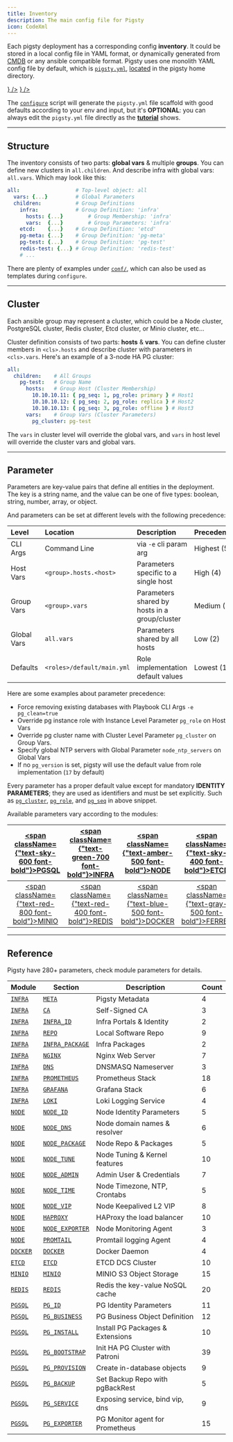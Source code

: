 ```yaml
---
title: Inventory
description: The main config file for Pigsty
icon: CodeXml
---
```



Each pigsty deployment has a corresponding config **inventory**.
It could be stored in a local config file in YAML format, or dynamically generated from [CMDB](https://docs.ansible.com/ansible/2.9/user_guide/intro_dynamic_inventory.html) or any ansible compatible format.
Pigsty uses one monolith YAML config file by default, which is [`pigsty.yml`](https://github.com/pgsty/pigsty/blob/main/pigsty.yml), [located](https://github.com/pgsty/pigsty/blob/main/ansible.cfg#L3) in the pigsty home directory.

<Files>
    <Folder name="pigsty" defaultOpen>
        <a href={"https://github.com/pgsty/pigsty/blob/main/pigsty.yml"}><File name="pigsty.yml" icon={<FileCode className="text-blue-500" />} /></a>
        <a href={"https://github.com/pgsty/pigsty/blob/main/ansible.cfg"}><File name="ansible.cfg"  icon={<FileCode className="text-orange-400" />} /></a>
    </Folder>
</Files>

The [`configure`](/docs/config/configure) script will generate the `pigsty.yml` file scaffold with good defaults according to your env and input,
but it's **OPTIONAL**: you can always edit the `pigsty.yml` file directly as the [**tutorial**](/docs/config/tutorial) shows.


--------

## Structure

The inventory consists of two parts: **global vars**  & multiple **groups**. You can define new clusters in `all.children`.
And describe infra with global vars: `all.vars`. Which may look like this:

```yaml
all:                  # Top-level object: all
  vars: {...}         # Global Parameters
  children:           # Group Definitions
    infra:            # Group Definition: 'infra'
      hosts: {...}        # Group Membership: 'infra'
      vars:  {...}        # Group Parameters: 'infra'
    etcd:    {...}    # Group Definition: 'etcd'
    pg-meta: {...}    # Group Definition: 'pg-meta'
    pg-test: {...}    # Group Definition: 'pg-test'
    redis-test: {...} # Group Definition: 'redis-test'
    # ...
```

There are plenty of examples under [`conf/`](https://github.com/pgsty/pigsty/blob/main/conf/README.md), which can also be used as templates during `configure`.

------

## Cluster

Each ansible group may represent a cluster, which could be a Node cluster, PostgreSQL cluster, Redis cluster, Etcd cluster, or Minio cluster, etc…

Cluster definition consists of two parts: **hosts** & **vars**.
You can define cluster members in `<cls>.hosts` and describe cluster with parameters in `<cls>.vars`.
Here's an example of a 3-node HA PG cluster:

```yaml
all:
  children:    # All Groups
    pg-test:   # Group Name
      hosts:   # Group Host (Cluster Membership)
        10.10.10.11: { pg_seq: 1, pg_role: primary } # Host1
        10.10.10.12: { pg_seq: 2, pg_role: replica } # Host2
        10.10.10.13: { pg_seq: 3, pg_role: offline } # Host3
      vars:    # Group Vars (Cluster Parameters)
        pg_cluster: pg-test
```

The `vars` in cluster level will override the global vars, and `vars` in host level will override the cluster vars and global vars.



------

## Parameter

Parameters are key-value pairs that define all entities in the deployment.
The key is a string name, and the value can be one of five types: boolean, string, number, array, or object.

And parameters can be set at different levels with the following precedence:

| Level       | Location                   | Description                                   | Precedence  |
|:------------|:---------------------------|:----------------------------------------------|:------------|
| CLI Args    | Command Line               | via `-e` cli param arg                        | Highest (5) |
| Host Vars   | `<group>.hosts.<host>`     | Parameters specific to a single host          | High (4)    |
| Group Vars  | `<group>.vars`             | Parameters shared by hosts in a group/cluster | Medium (3)  |
| Global Vars | `all.vars`                 | Parameters shared by all hosts                | Low (2)     |
| Defaults    | `<roles>/default/main.yml` | Role implementation default values           | Lowest (1)  |

Here are some examples about parameter precedence:

- Force removing existing databases with Playbook CLI Args `-e pg_clean=true`
- Override pg instance role with Instance Level Parameter `pg_role` on Host Vars
- Override pg cluster name with Cluster Level Parameter `pg_cluster` on Group Vars.
- Specify global NTP servers with Global Parameter `node_ntp_servers` on Global Vars
- If no `pg_version` is set, pigsty will use the default value from role implementation (`17` by default)


Every parameter has a proper default value except for mandatory **IDENTITY PARAMETERS**; they are used as identifiers and must be set explicitly.
Such as [`pg_cluster`](/docs/pgsql/param/#pg_cluster), [`pg_role`](/docs/pgsql/param/#pg_role), and [`pg_seq`](/docs/pgsql/param/#pg_seq) in above snippet.


Available parameters vary according to the modules:

| [<span className={"text-sky-600 font-bold"}>PGSQL</span>](/docs/pgsql/param) | [<span className={"text-green-700 font-bold"}>INFRA</span>](/docs/infra/param) |  [<span className={"text-amber-500 font-bold"}>NODE</span>](/docs/node/param)   |   [<span className={"text-sky-400 font-bold"}>ETCD</span>](/docs/etcd/param)   |
|:-----------------------------------------------------------------------------:|:-------------------------------------------------------------------------------:|:--------------------------------------------------------------------------------:|:--------------------------------------------------------------------------------:|
| [<span className={"text-red-800 font-bold"}>MINIO</span>](/docs/minio/param) |  [<span className={"text-red-400 font-bold"}>REDIS</span>](/docs/redis/param)  | [<span className={"text-blue-500 font-bold"}>DOCKER</span>](/docs/docker/param) | [<span className={"text-gray-500 font-bold"}>FERRET</span>](/docs/ferret/param) |



------

## Reference

Pigsty have 280+ parameters, check module parameters for details.

| Module                                           | Section                                                      | Description                      | Count |
| ------------------------------------------------ | ------------------------------------------------------------ | -------------------------------- | ----- |
| [`INFRA`](/docs/infra/param/)   | [`META`](/docs/infra/param/#meta)           | Pigsty Metadata                  | 4     |
| [`INFRA`](/docs/infra/param/)   | [`CA`](/docs/infra/param/#ca)               | Self-Signed CA                   | 3     |
| [`INFRA`](/docs/infra/param/)   | [`INFRA_ID`](/docs/infra/param/#infra_id)   | Infra Portals & Identity         | 2     |
| [`INFRA`](/docs/infra/param/)   | [`REPO`](/docs/infra/param/#repo)           | Local Software Repo              | 9     |
| [`INFRA`](/docs/infra/param/)   | [`INFRA_PACKAGE`](/docs/infra/param/#infra_package) | Infra Packages                   | 2     |
| [`INFRA`](/docs/infra/param/)   | [`NGINX`](/docs/infra/param/#nginx)         | Nginx Web Server                 | 7     |
| [`INFRA`](/docs/infra/param/)   | [`DNS`](/docs/infra/param/#dns)             | DNSMASQ Nameserver               | 3     |
| [`INFRA`](/docs/infra/param/)   | [`PROMETHEUS`](/docs/infra/param/#prometheus) | Prometheus Stack                 | 18    |
| [`INFRA`](/docs/infra/param/)   | [`GRAFANA`](/docs/infra/param/#grafana)     | Grafana Stack                    | 6     |
| [`INFRA`](/docs/infra/param/)   | [`LOKI`](/docs/infra/param/#loki)           | Loki Logging Service             | 4     |
| [`NODE`](/docs/node/param/)     | [`NODE_ID`](/docs/node/param/#node_id)      | Node Identity Parameters         | 5     |
| [`NODE`](/docs/node/param/)     | [`NODE_DNS`](/docs/node/param/#node_dns)    | Node domain names & resolver     | 6     |
| [`NODE`](/docs/node/param/)     | [`NODE_PACKAGE`](/docs/node/param/#node_package) | Node Repo & Packages             | 5     |
| [`NODE`](/docs/node/param/)     | [`NODE_TUNE`](/docs/node/param/#node_tune)  | Node Tuning & Kernel features    | 10    |
| [`NODE`](/docs/node/param/)     | [`NODE_ADMIN`](/docs/node/param/#node_admin) | Admin User & Credentials         | 7     |
| [`NODE`](/docs/node/param/)     | [`NODE_TIME`](/docs/node/param/#node_time)  | Node Timezone, NTP, Crontabs     | 5     |
| [`NODE`](/docs/node/param/)     | [`NODE_VIP`](/docs/node/param/#node_vip)    | Node Keepalived L2 VIP           | 8     |
| [`NODE`](/docs/node/param/)     | [`HAPROXY`](/docs/node/param/#haproxy)      | HAProxy the load balancer        | 10    |
| [`NODE`](/docs/node/param/)     | [`NODE_EXPORTER`](/docs/node/param/#node_exporter) | Node Monitoring Agent            | 3     |
| [`NODE`](/docs/node/param/)     | [`PROMTAIL`](/docs/node/param/#promtail)    | Promtail logging Agent           | 4     |
| [`DOCKER`](/docs/docker/param/) | [`DOCKER`](/docs/docker/param/#docker)      | Docker Daemon                    | 4     |
| [`ETCD`](/docs/etcd/param/)     | [`ETCD`](/docs/etcd/param/#etcd)            | ETCD DCS Cluster                 | 10    |
| [`MINIO`](/docs/minio/param/)   | [`MINIO`](/docs/minio/param/#minio)         | MINIO S3 Object Storage          | 15    |
| [`REDIS`](/docs/redis/param/)   | [`REDIS`](/docs/redis/param/#redis)         | Redis the key-value NoSQL cache  | 20    |
| [`PGSQL`](/docs/pgsql/param/)   | [`PG_ID`](/docs/pgsql/param/#pg_id)         | PG Identity Parameters           | 11    |
| [`PGSQL`](/docs/pgsql/param/)   | [`PG_BUSINESS`](/docs/pgsql/param/#pg_business) | PG Business Object Definition    | 12    |
| [`PGSQL`](/docs/pgsql/param/)   | [`PG_INSTALL`](/docs/pgsql/param/#pg_install) | Install PG Packages & Extensions | 10    |
| [`PGSQL`](/docs/pgsql/param/)   | [`PG_BOOTSTRAP`](/docs/pgsql/param/#pg_bootstrap) | Init HA PG Cluster with Patroni  | 39    |
| [`PGSQL`](/docs/pgsql/param/)   | [`PG_PROVISION`](/docs/pgsql/param/#pg_provision) | Create in-database objects       | 9     |
| [`PGSQL`](/docs/pgsql/param/)   | [`PG_BACKUP`](/docs/pgsql/param/#pg_backup) | Set Backup Repo with pgBackRest  | 5     |
| [`PGSQL`](/docs/pgsql/param/)   | [`PG_SERVICE`](/docs/pgsql/param/#pg_service) | Exposing service, bind vip, dns  | 9     |
| [`PGSQL`](/docs/pgsql/param/)   | [`PG_EXPORTER`](/docs/pgsql/param/#pg_exporter) | PG Monitor agent for Prometheus  | 15    |







